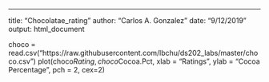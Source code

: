 ---
title: "Chocolatae_rating"
author: "Carlos A. Gonzalez"
date: "9/12/2019"
output: html_document

choco =  read.csv("https://raw.githubusercontent.com/lbchu/ds202_labs/master/choco.csv")
plot(choco$Rating,choco$Cocoa.Pct, xlab = "Ratings", ylab = "Cocoa Percentage", pch = 2, cex=2)


